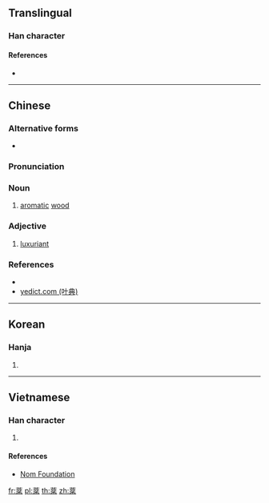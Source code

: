 {{character info/new}}
==Translingual==

===Han character===
{{Han char|rn=75|rad=木|as=08|sn=12|four=44904|canj=TCSD|ids=⿱芬木}}

====References====
* {{Han ref|kx=0535.060|dkj=14994|dj=0923.010|hdz=21225.060|uh=68FB|ud=26875|bh=B4D9|bd=46297}}

----

==Chinese==
{{zh-forms}}

===Alternative forms===
* {{zh-l|梤}}

===Pronunciation===
{{zh-pron
|m=fēn
|c=fan1
|mc=y
|oc=y
|ma=
|cat=n,a
}}

===Noun===
{{zh-noun}}

# [[aromatic]] [[wood]]

===Adjective===
{{zh-adj}}

# [[luxuriant]]

===References===
* {{R:twedu|B01749}}
* [http://yedict.com/htm/68/68FB.htm yedict.com (叶典)]

----

==Korean==

===Hanja===
{{ko-hanja|hangeul=분|eumhun=|rv=bun|mr=pun|y=pun}}

# {{defn|lang=ko|sort=木08}}

----

==Vietnamese==

===Han character===
{{vi-readings|rs=木08|hanviet=phân}}

# {{defn|lang=vi|sort=木08}}

====References====
* [http://nomfoundation.org/common/nom_details.php?codepoint=68fb Nom Foundation]

[[fr:棻]]
[[pl:棻]]
[[th:棻]]
[[zh:棻]]